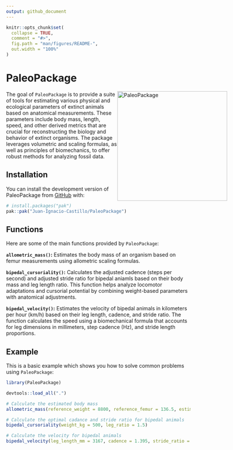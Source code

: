 ```yaml
---
output: github_document
---
```


<!-- README.md is generated from README.Rmd. Please edit that file -->

```r
knitr::opts_chunk$set(
  collapse = TRUE,
  comment = "#>",
  fig.path = "man/figures/README-",
  out.width = "100%"
)
```

# PaleoPackage

<img src="man/figures/Package Logo.png" alt="PaleoPackage" align="right" style="float: right; margin-right: -100px; margin-left: 0px;" width="300"/>

<!-- badges: start -->
<!-- badges: end -->

The goal of `PaleoPackage` is to provide a suite of tools for estimating various physical and ecological parameters of extinct animals based on anatomical measurements. These parameters include body mass, length, speed, and other derived metrics that are crucial for reconstructing the biology and behavior of extinct organisms. The package leverages volumetric and scaling formulas, as well as principles of biomechanics, to offer robust methods for analyzing fossil data. 

## Installation

You can install the development version of PaleoPackage from [GitHub](https://github.com/) with:

``` r
# install.packages("pak")
pak::pak("Juan-Ignacio-Castillo/PaleoPackage")
```

## Functions 

Here are some of the main functions provided by `PaleoPackage`:

**`allometric_mass()`:** Estimates the body mass of an organism based on femur measurements using allometric scaling formulas.

**`bipedal_cursoriality()`:** Calculates the adjusted cadence (steps per second) and adjusted stride ratio for bipedal aniamls based on their body mass and leg length ratio. This function helps analyze locomotor adaptations and cursorial potential by combining weight-based parameters with anatomical adjustments.

**`bipedal_velocity()`:** Estimates the velocity of bipedal animals in kilometers per hour (km/h) based on their leg length, cadence, and stride ratio. The function calculates the speed using a biomechanical formula that accounts for leg dimensions in millimeters, step cadence (Hz), and stride length proportions.

## Example

This is a basic example which shows you how to solve common problems using `PaleoPackage`:

```r
library(PaleoPackage)
```

```r
devtools::load_all(".")
```

```r
# Calculate the estimated body mass
allometric_mass(reference_weight = 8800, reference_femur = 136.5, estimated_femur = 143)
```

```r
# Calculate the optimal cadance and stride ratio for bipedal animals
bipedal_cursoriality(weight_kg = 500, leg_ratio = 1.5)
```

```r
# Calculate the velocity for bipedal animals
bipedal_velocity(leg_length_mm = 3167, cadence = 1.395, stride_ratio = 1.424)
```

